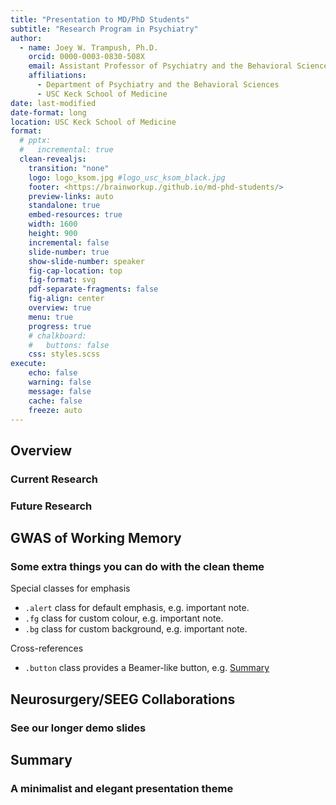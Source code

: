 ```yaml
---
title: "Presentation to MD/PhD Students"
subtitle: "Research Program in Psychiatry"
author:
  - name: Joey W. Trampush, Ph.D.
    orcid: 0000-0003-0830-508X
    email: Assistant Professor of Psychiatry and the Behavioral Sciences
    affiliations: 
      - Department of Psychiatry and the Behavioral Sciences
      - USC Keck School of Medicine
date: last-modified
date-format: long
location: USC Keck School of Medicine
format:
  # pptx:
  #   incremental: true
  clean-revealjs:
    transition: "none"
    logo: logo_ksom.jpg #logo_usc_ksom_black.jpg
    footer: <https://brainworkup./github.io/md-phd-students/>
    preview-links: auto
    standalone: true
    embed-resources: true
    width: 1600
    height: 900
    incremental: false
    slide-number: true
    show-slide-number: speaker
    fig-cap-location: top
    fig-format: svg
    pdf-separate-fragments: false
    fig-align: center
    overview: true
    menu: true    
    progress: true
    # chalkboard: 
    #   buttons: false
    css: styles.scss
execute:
    echo: false
    warning: false
    message: false
    cache: false
    freeze: auto
---
```


## Overview

### Current Research

### Future Research



## GWAS of Working Memory

### Some extra things you can do with the clean theme

Special classes for emphasis

- `.alert` class for default emphasis, e.g. [important note]{.alert}.
- `.fg` class for custom colour, e.g. [important note]{.fg style="--col: #e64173"}.
- `.bg` class for custom background, e.g. [important note]{.bg style="--col: #e64173"}.

Cross-references

- `.button` class provides a Beamer-like button, e.g.
[[Summary]{.button}](#sec-summary)

## Neurosurgery/SEEG Collaborations

### See our longer demo slides

## Summary

### A minimalist and elegant presentation theme
